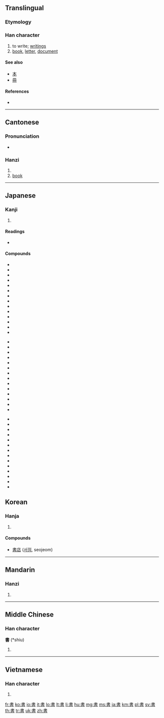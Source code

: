 {{CJK Unified Ideographs character info|image=[[Image:書.svg|100px]]|name=CJK UNIFIED IDEOGRAPH-66F8|hex=66F8}}
{{also|书}}
==Translingual==
{{stroke order|strokes=10}}

===Etymology===
{{Han compound|聿|者|c1=s|c2=p|ls=psc}}

===Han character===
{{Han char|rn=73|rad=曰|as=06|sn=10|four=5060<sub>1</sub>|canj=中土日 (LGA)|ids=⿱[[聿]][[日]]}}

# to write; [[writing]]s
# [[book]], [[letter]], [[document]]

====See also====
* [[本]]
* [[冊]]

====References====
* {{Han ref|kx=0502.120|dkj=14294|dj=0874.180|hdz=21509.090|uh=66F8|ud=26360|bh=AED1|bd=44753}}

----

==Cantonese==

===Pronunciation===
* {{IPA|/syː˥/|lang=yue}}

===Hanzi===
{{yue-hanzi|jyut=|y=syu1|sim=书}}

# {{defn|Cantonese|sort=曰06}}
# [[book]]

----

==Japanese==

===Kanji===
{{ja-kanji|grade=2|rs=曰06}}

# {{defn|Japanese|sort=曰06}}

====Readings====
* {{ja-readings|on=[[しょ]] (sho)|kun=[[かく]] ([[書く]], kaku), [[がき]] (gaki)}}

====Compounds====
{{top3}}
*{{l|ja|sc=Jpan|書順|tr=かきじゅん, kakijun}}
*{{l|ja|sc=Jpan|書物|tr=しょもつ, shomotsu}}
*{{l|ja|sc=Jpan|書初|tr=かきぞめ, kakizome}}
*{{l|ja|sc=Jpan|書院|tr=しょいん, shoin}}
*{{l|ja|sc=Jpan|書家|tr=しょか, shoka}}
*{{l|ja|sc=Jpan|書架|tr=しょか, shoka}}
*{{l|ja|sc=Jpan|書画|tr=しょが, shoga}}
*{{l|ja|sc=Jpan|書簡|tr=しょかん, shokan}}
*{{l|ja|sc=Jpan|書記|tr=しょき, shoki}}
*{{l|ja|sc=Jpan|書式|tr=しょしき, shoshiki}}
*{{l|ja|sc=Jpan|書写|tr=しょしゃ, shosha}}
*{{l|ja|sc=Jpan|書籍|tr=しょせき, shoseki}}
*{{l|ja|sc=Jpan|書体|tr=しょたい, shotai}}
*{{l|ja|sc=Jpan|書道|tr=しょどう, shodō}}
{{mid3}}
*{{l|ja|sc=Jpan|書法|tr=しょほう, shohō}}
*{{l|ja|sc=Jpan|書面|tr=しょめん, shomen}}
*{{l|ja|sc=Jpan|書物|tr=しょもつ, shomotsu}}
*{{l|ja|sc=Jpan|書類|tr=しょるい, shorui}}
*{{l|ja|sc=Jpan|書棚|tr=しょだな, shodana}}
*{{l|ja|sc=Jpan|楷書|tr=かいしょ, kaisho}}
*{{l|ja|sc=Jpan|教科書|tr=きょうかしょ, kyōkasho}}
*{{l|ja|sc=Jpan|行書|tr=ぎょうしょ, gyōsho}}
*{{l|ja|sc=Jpan|原書|tr=げんしょ, gensho}}
*{{l|ja|sc=Jpan|辞書, 辭書|tr=じしょ, jisho}}
*{{l|ja|sc=Jpan|新書|tr=しんしょ, shinsho}}
*{{l|ja|sc=Jpan|聖書|tr=せいしょ, seisho}}
*{{l|ja|sc=Jpan|清書|tr=せいしょ, seisho}}
*{{l|ja|sc=Jpan|誓書|tr=せいしょ, seisho}}
{{mid3}}
*{{l|ja|sc=Jpan|正書法|tr=せいしょほう, seishohō}}
*{{l|ja|sc=Jpan|草書|tr=そうしょ, sōsho}}
*{{l|ja|sc=Jpan|叢書|tr=そうしょ, sōsho}}
*{{l|ja|sc=Jpan|縦書|tr=たてがき, tategaki}}
*{{l|ja|sc=Jpan|読書|tr=どくしょ, dokusho}}
*{{l|ja|sc=Jpan|図書|tr=としょ, tosho}}
*{{l|ja|sc=Jpan|図書館, 圖書館|tr=としょかん, toshokan}}
*{{l|ja|sc=Jpan|葉書|tr=はがき, hagaki}}
*{{l|ja|sc=Jpan|秘書|tr=ひしょ, hisho}}
*{{l|ja|sc=Jpan|文書|tr=ぶんしょ, bunsho}}
*{{l|ja|sc=Jpan|洋書|tr=ようしょ, yōsho}}
*{{l|ja|sc=Jpan|横書|tr=よこがき, yokogaki}}
*{{l|ja|sc=Jpan|落書|tr=らくがき, rakugaki}}
*{{l|ja|sc=Jpan|和書|tr=わしょ, washo}}
{{bottom}}

==Korean==

===Hanja===
{{ko-hanja|hangeul=서|eumhun=|rv=seo|mr=sŏ|y=se}}

# {{defn|Korean|sort=曰06}}

====Compounds====
* [[書店]] ([[서점]], seojeom)

----

==Mandarin==

===Hanzi===
{{cmn-hanzi|sim=书|pin=[[shū]] ([[shu1]])|wg=shu<sup>1</sup>}}

# {{defn|Mandarin|sort=曰06}}

----

==Middle Chinese==

===Han character===
'''書''' (*shiu)<!--asterisk indicates that this character is found more than four times in the Tang Dynasty corpus of literature-->

# {{defn|Middle Chinese|sort=曰06}}

----

==Vietnamese==

===Han character===
{{vi-hantu|[[thư]]|rs=曰06}}

# {{defn|Vietnamese|sort=曰06}}

[[fr:書]]
[[ko:書]]
[[io:書]]
[[it:書]]
[[lo:書]]
[[lt:書]]
[[li:書]]
[[hu:書]]
[[mg:書]]
[[ms:書]]
[[ja:書]]
[[km:書]]
[[pl:書]]
[[sv:書]]
[[th:書]]
[[tr:書]]
[[uk:書]]
[[zh:書]]